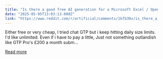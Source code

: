 ```yaml
---
title: "Is there a good free AI generation for a Microsoft Excel / OpenOffice Spreadsheet document"
date: "2025-05-05T13:03:13.000Z"
link: "https://www.reddit.com/r/artificial/comments/1kfb30v/is_there_a_good_free_ai_generation_for_a/"
---
```


Either free or very cheap, I tried chat GTP but i keep hitting daily size limits. I'd like unlimited. Even if i have to pay a little, Just not something outlandish like GTP Pro's £200 a month
    subm...

[Read more](https://www.reddit.com/r/artificial/comments/1kfb30v/is_there_a_good_free_ai_generation_for_a/)
